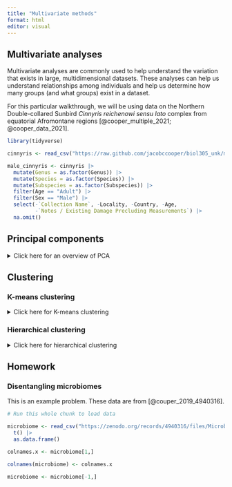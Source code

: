 ```yaml
---
title: "Multivariate methods"
format: html
editor: visual
---
```


## Multivariate analyses

Multivariate analyses are commonly used to help understand the variation that exists in large, multidimensional datasets. These analyses can help us understand relationships among individuals and help us determine how many groups (and what groups) exist in a dataset.

For this particular walkthrough, we will be using data on the Northern Double-collared Sunbird *Cinnyris reichenowi sensu lato* complex from equatorial Afromontane regions [@cooper_multiple_2021; @cooper_data_2021].

```r
library(tidyverse)

cinnyris <- read_csv("https://raw.github.com/jacobccooper/biol305_unk/main/datasets/cinnyris.csv")

male_cinnyris <- cinnyris |> 
  mutate(Genus = as.factor(Genus)) |> 
  mutate(Species = as.factor(Species)) |> 
  mutate(Subspecies = as.factor(Subspecies)) |> 
  filter(Age == "Adult") |> 
  filter(Sex == "Male") |> 
  select(-`Collection Name`, -Locality, -Country, -Age, 
         -`Notes / Existing Damage Precluding Measurements`) |> 
  na.omit()
```

## Principal components

<details>

<summary>Click here for an overview of PCA</summary>

A very common method of visualizing variation in population is using principal components analyses (PCA). Principal components help collapse multidimensional data into a few dimensions that explain the most variation possible across the dataset.

For principal components, we want to use the library `vegan`.

```r
library(vegan)
```

The function for principal components in `vegan` is `rda`, which will only work on a whole dataframe with no non-numeric data. Thus, we must create a new object of only numerical data and then re-merge it with the original dataframe. The row order is maintained, so this will not be an issue.

```r
male.cinnyris.data <- male_cinnyris |> 
  select(-Genus, -Species, -Subspecies, 
         -Collection, -Catalog, -Locality2, -Sex)

cinnyris.pca <- rda(male.cinnyris.data)

cinnyris.pca
```

Above, we can see that we now have a complex object that contains our PCA. We can use the function `biplot` to see how our data look and how our variables contributed to the principal components.

```r
biplot(cinnyris.pca)
ordihull(cinnyris.pca,
         group = male_cinnyris$Subspecies)
```

We can also do a `ggplot` to color our data and see how it works. Let's combine our datasets so we can do this.

```r
cinnyris.male.pca <- cbind(male_cinnyris, 
                           # extract PC values
                           cinnyris.pca$CA$u)

ggplot(cinnyris.male.pca, aes(x = PC1, y = PC2)) +
  geom_point() +
  theme_classic()
```

To the naked eye, these data seem to fall into two major clusters. This can be examined again, this time assigning colors to one of our explanatory variables: subspecies.

```r
ggplot(cinnyris.male.pca, aes(x = PC1, y = PC2, colour = Subspecies)) +
  geom_point() +
  stat_ellipse() +
  theme_classic()
```

As we can see, many of these birds fall into one of the two groups. Only one population - *genderuensis* - seems to really bridge both groups.

The following shows how each variable contributed to each principal component:

```r
cinnyris.pca$CA$v
```

We can also see the percent variance explained by each axis, which is contained within the eigenvectors of the PCA:

```r
cinnyris.pca$CA$eig/sum(cinnyris.pca$CA$eig)
```

The first principal component explains 68% of the variation, and the second 19% of the variation.

</details>

## Clustering

### K-means clustering

<details>

<summary>Click here for K-means clustering</summary>

</details>

### Hierarchical clustering

<details>

<summary>Click here for hierarchical clustering</summary>

</details>

## Homework

### Disentangling microbiomes

This is an example problem. These data are from [@couper_2019_4940316].

```r
# Run this whole chunk to load data

microbiome <- read_csv("https://zenodo.org/records/4940316/files/MicrobialCommunityAssembly_Dryad.csv") |> 
  t() |> 
  as.data.frame()

colnames.x <- microbiome[1,]

colnames(microbiome) <- colnames.x

microbiome <- microbiome[-1,]
```
